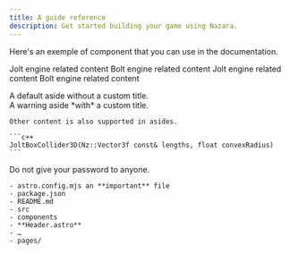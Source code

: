 ```yaml
---
title: A guide reference
description: Get started building your game using Nazara.
---
```


Here's an exemple of component that you can use in the documentation.

<Tabs>
    <TabItem label="Jolt" icon="star">
        Jolt engine related content
    </TabItem>
    <TabItem label="Bolt" icon="moon">
        Bolt engine related content
    </TabItem>
</Tabs>

<CardGrid>
    <Card title="Jolt" icon="star">
        Jolt engine related content
    </Card>
    <Card title="Bolt" icon="moon">
        Bolt engine related content
    </Card>
</CardGrid>

<LinkCard
    title="JoltBoxCollider3D"
    description="JoltBoxCollider3D class description"
    href="/reference/joltphysics3d/joltboxcollider3d"
/>

<Aside>A default aside without a custom title.</Aside>

<Aside type="caution" title="Watch out!">
    A warning aside *with* a custom title.
</Aside>

<Aside type="tip">

    Other content is also supported in asides.

    ```c++
    JoltBoxCollider3D(Nz::Vector3f const& lengths, float convexRadius)
    ```

</Aside>

<Aside type="danger">Do not give your password to anyone.</Aside>

<FileTree>

    - astro.config.mjs an **important** file
    - package.json
    - README.md
    - src
    - components
    - **Header.astro**
    - …
    - pages/

</FileTree>

<br />
<Badge text="New" variant="tip" size="small" />
<Badge text="Deprecated" variant="caution" size="medium" />
<Badge text="Starlight" variant="note" size="large" />
<Badge text="Custom" variant="success" style={{ fontStyle: 'italic' }} />

